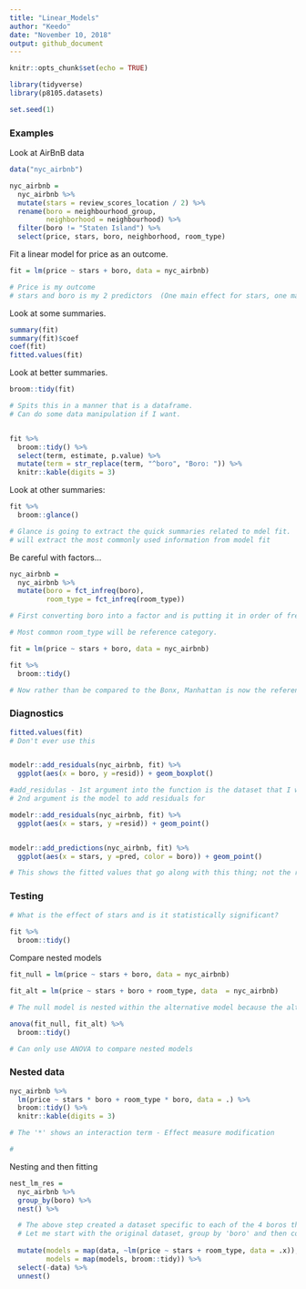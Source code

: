 ```yaml
---
title: "Linear_Models"
author: "Keedo"
date: "November 10, 2018"
output: github_document
---
```


```r
knitr::opts_chunk$set(echo = TRUE)

library(tidyverse)
library(p8105.datasets)

set.seed(1)
```


### Examples

Look at AirBnB data

```r
data("nyc_airbnb")

nyc_airbnb = 
  nyc_airbnb %>% 
  mutate(stars = review_scores_location / 2) %>% 
  rename(boro = neighbourhood_group,
         neighborhood = neighbourhood) %>% 
  filter(boro != "Staten Island") %>% 
  select(price, stars, boro, neighborhood, room_type)
```

Fit a linear model for price as an outcome.

```r
fit = lm(price ~ stars + boro, data = nyc_airbnb)

# Price is my outcome
# stars and boro is my 2 predictors  (One main effect for stars, one main effect for boro)
```

Look at some summaries.

```r
summary(fit)
summary(fit)$coef
coef(fit)
fitted.values(fit)
```

Look at better summaries.
```r
broom::tidy(fit)

# Spits this in a manner that is a dataframe.
# Can do some data manipulation if I want.


fit %>% 
  broom::tidy() %>% 
  select(term, estimate, p.value) %>% 
  mutate(term = str_replace(term, "^boro", "Boro: ")) %>% 
  knitr::kable(digits = 3)
```

Look at other summaries:

```r
fit %>%
  broom::glance()

# Glance is going to extract the quick summaries related to mdel fit. 
# will extract the most commonly used information from model fit
```
Be careful with factors...

```r
nyc_airbnb = 
  nyc_airbnb %>% 
  mutate(boro = fct_infreq(boro),
         room_type = fct_infreq(room_type))

# First converting boro into a factor and is putting it in order of frequency rather than in alphabetical order.

# Most common room_type will be reference category.

fit = lm(price ~ stars + boro, data = nyc_airbnb)

fit %>%
  broom::tidy()

# Now rather than be compared to the Bonx, Manhattan is now the reference category.
```

### Diagnostics

```r
fitted.values(fit)
# Don't ever use this


modelr::add_residuals(nyc_airbnb, fit) %>%
  ggplot(aes(x = boro, y =resid)) + geom_boxplot()

#add_residulas - 1st argument into the function is the dataset that I want to operate on
# 2nd argument is the model to add residuals for

modelr::add_residuals(nyc_airbnb, fit) %>%
  ggplot(aes(x = stars, y =resid)) + geom_point()


modelr::add_predictions(nyc_airbnb, fit) %>%
  ggplot(aes(x = stars, y =pred, color = boro)) + geom_point()

# This shows the fitted values that go along with this thing; not the residuals any more
```

### Testing
```r
# What is the effect of stars and is it statistically significant?
  
fit %>%
  broom::tidy()
```

Compare nested models

```r
fit_null = lm(price ~ stars + boro, data = nyc_airbnb)

fit_alt = lm(price ~ stars + boro + room_type, data  = nyc_airbnb)

# The null model is nested within the alternative model because the alternative model starts at the null model and adds two terms to it

anova(fit_null, fit_alt) %>%
  broom::tidy()

# Can only use ANOVA to compare nested models
```

### Nested data

```r
nyc_airbnb %>% 
  lm(price ~ stars * boro + room_type * boro, data = .) %>% 
  broom::tidy() %>% 
  knitr::kable(digits = 3)

# The '*' shows an interaction term - Effect measure modification

# 
```
Nesting and then fitting

```r
nest_lm_res =
  nyc_airbnb %>% 
  group_by(boro) %>% 
  nest() %>% 

  # The above step created a dataset specific to each of the 4 boros that he's interested in.
  # Let me start with the original dataset, group by 'boro' and then collapse all of the non- 'boro' variables inside of the Bronx, inside of Queens, inside of Brooklyn, inside of Manhatttan 
  
  mutate(models = map(data, ~lm(price ~ stars + room_type, data = .x)),
         models = map(models, broom::tidy)) %>% 
  select(-data) %>% 
  unnest()
```



